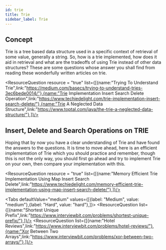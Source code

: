 ```yaml
---
id: trie
title: Trie
sidebar_label: Trie
---
```


## Concept
Trie is a tree based data structure used in a specific context of retrieval of some value, generally a string. So, how is a trie implemented, how does it aid in retrieval and what are the tradeoffs of using Trie instead of other data structures? These are some questions whose answer you shall find from reading these wonderfully written articles on trie.


<ResourceQuestion resource = "true" list={[{name:"Trying To Understand Trie",link:"https://medium.com/basecs/trying-to-understand-tries-3ec6bede0014/"},{name:"Trie Implementation Insert Search Delete Operation",link:"https://www.techiedelight.com/trie-implementation-insert-search-delete/"},{name:"Trie A Neglected Data Structure",link:"https://www.toptal.com/java/the-trie-a-neglected-data-structure/"},]}/>



## Insert, Delete and Search Operations on TRIE
Hoping that by now you have a clear understanding of Trie and have found the answers to the questions. It is time to move ahead, here is an efficient implementation of Trie which you should practice and remember, though this is not the only way, you should first go ahead and try to implement Trie on your own, then compare your implementation with this.


<ResourceQuestion resource = "true" list={[{name:"Memory Efficient Trie Implementation Using Map Insert Search Delete",link:"https://www.techiedelight.com/memory-efficient-trie-implementation-using-map-insert-search-delete/"},]}/>


<Tabs
	defaultValue="medium"
	values={[{label: "Medium", value: "medium"},{label: "Hard", value: "hard"},]}>
	<TabItem value="medium">
		<ResourceQuestion  list={[{name:"Shortest Unique Prefix",link:"https://www.interviewbit.com/problems/shortest-unique-prefix/"},]}/>
	</TabItem>
	<TabItem value="hard">
		<ResourceQuestion  list={[{name:"Hotel Reviews",link:"https://www.interviewbit.com/problems/hotel-reviews/"},{name:"Xor Between Two Arrays",link:"https://www.interviewbit.com/problems/xor-between-two-arrays/"},]}/>
	</TabItem>
	
</Tabs>
